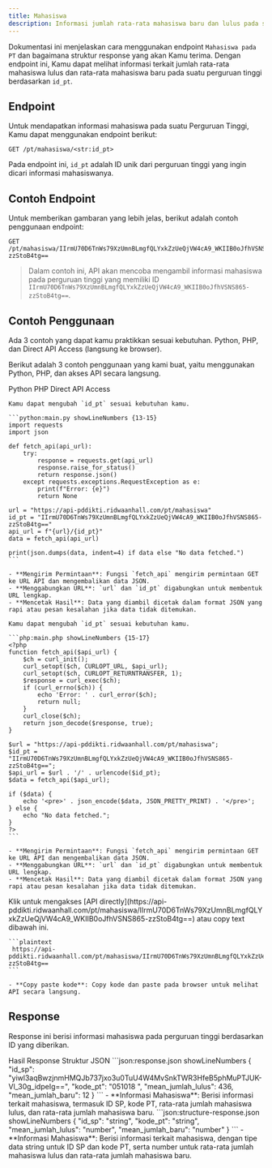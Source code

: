 ```yaml
---
title: Mahasiswa
description: Informasi jumlah rata-rata mahasiswa baru dan lulus pada suatu perguruan tinggi berdasarkan id_pt.
---
```


Dokumentasi ini menjelaskan cara menggunakan endpoint `Mahasiswa pada PT` dan bagaimana struktur response yang akan Kamu terima. Dengan endpoint ini, Kamu dapat melihat informasi terkait jumlah rata-rata mahasiswa lulus dan rata-rata mahasiswa baru pada suatu perguruan tinggi berdasarkan `id_pt`.

## Endpoint

Untuk mendapatkan informasi mahasiswa pada suatu Perguruan Tinggi, Kamu dapat menggunakan endpoint berikut:

```plaintext
GET /pt/mahasiswa/<str:id_pt>
```

Pada endpoint ini, `id_pt` adalah ID unik dari perguruan tinggi yang ingin dicari informasi mahasiswanya.

## Contoh Endpoint

Untuk memberikan gambaran yang lebih jelas, berikut adalah contoh penggunaan endpoint:

```plaintext
GET /pt/mahasiswa/IIrmU70D6TnWs79XzUmnBLmgfQLYxkZzUeQjVW4cA9_WKIIB0oJfhVSNS865-zzStoB4tg==
```

> Dalam contoh ini, API akan mencoba mengambil informasi mahasiswa pada perguruan tinggi yang memiliki ID `IIrmU70D6TnWs79XzUmnBLmgfQLYxkZzUeQjVW4cA9_WKIIB0oJfhVSNS865-zzStoB4tg==`.

## Contoh Penggunaan

<Note type="danger" title="perhatian!">
  Ada 3 contoh yang dapat kamu praktikkan sesuai kebutuhan. Python, PHP, dan Direct API Access (langsung ke browser).
</Note>

Berikut adalah 3 contoh penggunaan yang kami buat, yaitu menggunakan Python, PHP, dan akses API secara langsung.

<Tabs defaultValue="python" className="pt-5 pb-1">
  <TabsList>
    <TabsTrigger value="python">Python</TabsTrigger>
    <TabsTrigger value="php">PHP</TabsTrigger>
    <TabsTrigger value="direct">Direct API Access</TabsTrigger>
  </TabsList>
  <TabsContent value="python">

    Kamu dapat mengubah `id_pt` sesuai kebutuhan kamu.

    ```python:main.py showLineNumbers {13-15}
    import requests
    import json

    def fetch_api(api_url):
        try:
            response = requests.get(api_url)
            response.raise_for_status()
            return response.json()
        except requests.exceptions.RequestException as e:
            print(f"Error: {e}")
            return None

    url = "https://api-pddikti.ridwaanhall.com/pt/mahasiswa"
    id_pt = "IIrmU70D6TnWs79XzUmnBLmgfQLYxkZzUeQjVW4cA9_WKIIB0oJfhVSNS865-zzStoB4tg=="
    api_url = f"{url}/{id_pt}"
    data = fetch_api(api_url)

    print(json.dumps(data, indent=4) if data else "No data fetched.")
    ```

    - **Mengirim Permintaan**: Fungsi `fetch_api` mengirim permintaan GET ke URL API dan mengembalikan data JSON.
    - **Menggabungkan URL**: `url` dan `id_pt` digabungkan untuk membentuk URL lengkap.
    - **Mencetak Hasil**: Data yang diambil dicetak dalam format JSON yang rapi atau pesan kesalahan jika data tidak ditemukan.
  </TabsContent>
  <TabsContent value="php">

    Kamu dapat mengubah `id_pt` sesuai kebutuhan kamu.

    ```php:main.php showLineNumbers {15-17}
    <?php
    function fetch_api($api_url) {
        $ch = curl_init();
        curl_setopt($ch, CURLOPT_URL, $api_url);
        curl_setopt($ch, CURLOPT_RETURNTRANSFER, 1);
        $response = curl_exec($ch);
        if (curl_errno($ch)) {
            echo 'Error: ' . curl_error($ch);
            return null;
        }
        curl_close($ch);
        return json_decode($response, true);
    }

    $url = "https://api-pddikti.ridwaanhall.com/pt/mahasiswa";
    $id_pt = "IIrmU70D6TnWs79XzUmnBLmgfQLYxkZzUeQjVW4cA9_WKIIB0oJfhVSNS865-zzStoB4tg==";
    $api_url = $url . '/' . urlencode($id_pt);
    $data = fetch_api($api_url);

    if ($data) {
        echo '<pre>' . json_encode($data, JSON_PRETTY_PRINT) . '</pre>';
    } else {
        echo "No data fetched.";
    }
    ?>
    ```

    - **Mengirim Permintaan**: Fungsi `fetch_api` mengirim permintaan GET ke URL API dan mengembalikan data JSON.
    - **Menggabungkan URL**: `url` dan `id_pt` digabungkan untuk membentuk URL lengkap.
    - **Mencetak Hasil**: Data yang diambil dicetak dalam format JSON yang rapi atau pesan kesalahan jika data tidak ditemukan.
  </TabsContent>
  <TabsContent value="direct">
    Klik untuk mengakses [API directly](https://api-pddikti.ridwaanhall.com/pt/mahasiswa/IIrmU70D6TnWs79XzUmnBLmgfQLYxkZzUeQjVW4cA9_WKIIB0oJfhVSNS865-zzStoB4tg==) atau copy text dibawah ini.

    ```plaintext
     https://api-pddikti.ridwaanhall.com/pt/mahasiswa/IIrmU70D6TnWs79XzUmnBLmgfQLYxkZzUeQjVW4cA9_WKIIB0oJfhVSNS865-zzStoB4tg==
    ```

    - **Copy paste kode**: Copy kode dan paste pada browser untuk melihat API secara langsung.
  </TabsContent>
</Tabs>

## Response

Response ini berisi informasi mahasiswa pada perguruan tinggi berdasarkan ID yang diberikan.

<Tabs defaultValue="hasil" className="pt-5 pb-1">
  <TabsList>
    <TabsTrigger value="hasil">Hasil Response</TabsTrigger>
    <TabsTrigger value="struktur">Struktur JSON</TabsTrigger>
  </TabsList>
  <TabsContent value="hasil">
    ```json:response.json showLineNumbers
    {
        "id_sp": "yiwl3aqBwzjnmHMQJb737jxo3u0TuU4W4MvSnkTWR3HfeB5phMuPTJUK-Vl_30g_idpeIg==",
        "kode_pt": "051018  ",
        "mean_jumlah_lulus": 436,
        "mean_jumlah_baru": 12
    }
    ```
    - **Informasi Mahasiswa**: Berisi informasi terkait mahasiswa, termasuk ID SP, kode PT, rata-rata jumlah mahasiswa lulus, dan rata-rata jumlah mahasiswa baru.
  </TabsContent>
  <TabsContent value="struktur">
    ```json:structure-response.json showLineNumbers
    {
        "id_sp": "string",
        "kode_pt": "string",
        "mean_jumlah_lulus": "number",
        "mean_jumlah_baru": "number"
    }
    ```
    - **Informasi Mahasiswa**: Berisi informasi terkait mahasiswa, dengan tipe data string untuk ID SP dan kode PT, serta number untuk rata-rata jumlah mahasiswa lulus dan rata-rata jumlah mahasiswa baru.
  </TabsContent>
</Tabs>
